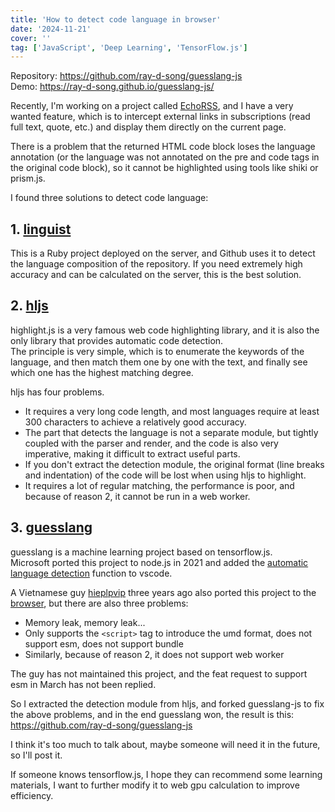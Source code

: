 ```yaml
---
title: 'How to detect code language in browser'
date: '2024-11-21'
cover: ''
tag: ['JavaScript', 'Deep Learning', 'TensorFlow.js']
---
```


Repository: https://github.com/ray-d-song/guesslang-js  
Demo: https://ray-d-song.github.io/guesslang-js/  

Recently, I'm working on a project called [EchoRSS](https://github.com/Ray-D-Song/EchoRSS.git), and I have a very wanted feature, which is to intercept external links in subscriptions (read full text, quote, etc.) and display them directly on the current page.  

There is a problem that the returned HTML code block loses the language annotation (or the language was not annotated on the pre and code tags in the original code block), so it cannot be highlighted using tools like shiki or prism.js.  

I found three solutions to detect code language:  

## 1. [linguist](https://github.com/github-linguist/linguist)
This is a Ruby project deployed on the server, and Github uses it to detect the language composition of the repository. If you need extremely high accuracy and can be calculated on the server, this is the best solution.

## 2. [hljs](https://github.com/highlightjs/highlight.js)
highlight.js is a very famous web code highlighting library, and it is also the only library that provides automatic code detection.  
The principle is very simple, which is to enumerate the keywords of the language, and then match them one by one with the text, and finally see which one has the highest matching degree.  

hljs has four problems.
- It requires a very long code length, and most languages require at least 300 characters to achieve a relatively good accuracy.  
- The part that detects the language is not a separate module, but tightly coupled with the parser and render, and the code is also very imperative, making it difficult to extract useful parts.
- If you don't extract the detection module, the original format (line breaks and indentation) of the code will be lost when using hljs to highlight.
- It requires a lot of regular matching, the performance is poor, and because of reason 2, it cannot be run in a web worker.

## 3. [guesslang](https://github.com/yoeo/guesslang)
guesslang is a machine learning project based on tensorflow.js.  
Microsoft ported this project to node.js in 2021 and added the [automatic language detection](https://code.visualstudio.com/updates/v1_60#_automatic-language-detection) function to vscode.  

A Vietnamese guy [hieplpvip](https://github.com/hieplpvip) three years ago also ported this project to the [browser](https://github.com/hieplpvip/guesslang-js), but there are also three problems:
- Memory leak, memory leak...
- Only supports the `<script>` tag to introduce the umd format, does not support esm, does not support bundle
- Similarly, because of reason 2, it does not support web worker

The guy has not maintained this project, and the feat request to support esm in March has not been replied.  

So I extracted the detection module from hljs, and forked guesslang-js to fix the above problems, and in the end guesslang won, the result is this:
https://github.com/ray-d-song/guesslang-js  

I think it's too much to talk about, maybe someone will need it in the future, so I'll post it.

If someone knows tensorflow.js, I hope they can recommend some learning materials, I want to further modify it to web gpu calculation to improve efficiency.